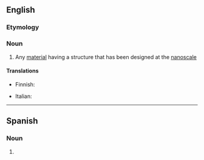 {{also|Nanomaterial}}

==English==

===Etymology===
{{prefix|en|nano|material}}

===Noun===
{{en-noun}}

# Any [[material]] having a structure that has been designed at the [[nanoscale]]

====Translations====
{{trans-top}}
* Finnish: {{t|fi|nanomateriaali}}
{{trans-mid}}
* Italian: {{t+|it|nanomateriale|m}}
{{trans-bottom}}

----

==Spanish==

===Noun===
{{es-noun|m}}

# {{l|en|nanomaterial}}